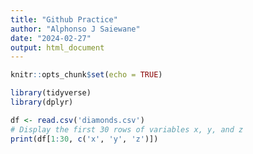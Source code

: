 ---
title: "Github Practice"
author: "Alphonso J Saiewane"
date: "2024-02-27"
output: html_document
---

```{r setup, include=FALSE}
knitr::opts_chunk$set(echo = TRUE)
```


```{r}
library(tidyverse)
library(dplyr)
```

```{r}
df <- read.csv('diamonds.csv')
# Display the first 30 rows of variables x, y, and z
print(df[1:30, c('x', 'y', 'z')])
```

